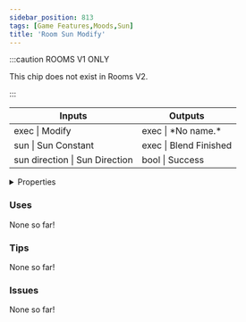 ```yaml
---
sidebar_position: 813
tags: [Game Features,Moods,Sun]
title: 'Room Sun Modify'
---
```




:::caution ROOMS V1 ONLY
    
This chip does not exist in Rooms V2.

:::


<IChip uuid="884408a8-5884-41e4-9399-1b0ef5d353e0"/>

<table><thead><tr><th>Inputs</th><th>Outputs</th></tr></thead><tbody><tr><td>exec | Modify</td><td>exec | *No name.*</td></tr><tr><td>sun | Sun Constant</td><td>exec | Blend Finished</td></tr><tr><td>sun direction | Sun Direction</td><td>bool | Success</td></tr></tbody></table>

<details>
  <summary>Properties</summary>
  <div>
    <div>
    <table>
      <tbody>
        <tr>
          <td>Is beta required?</td>
          <td>No</td>
        </tr>
        <tr>
          <td>Is chip a trolling risk?</td>
          <td>No</td>
        </tr>
        <tr>
          <td>Is chip a role assignment risk?</td>
          <td>No</td>
        </tr>
        <tr>
          <td>Chip UUID</td>
          <td>884408a8-5884-41e4-9399-1b0ef5d353e0</td>
        </tr>
        <tr>
          <td>Room availability</td>
          <td>Rooms V1 only</td>
        </tr>
      </tbody>
    </table>
    </div>
  </div>
</details>

### Uses

None so far!

### Tips

None so far!

### Issues

None so far!